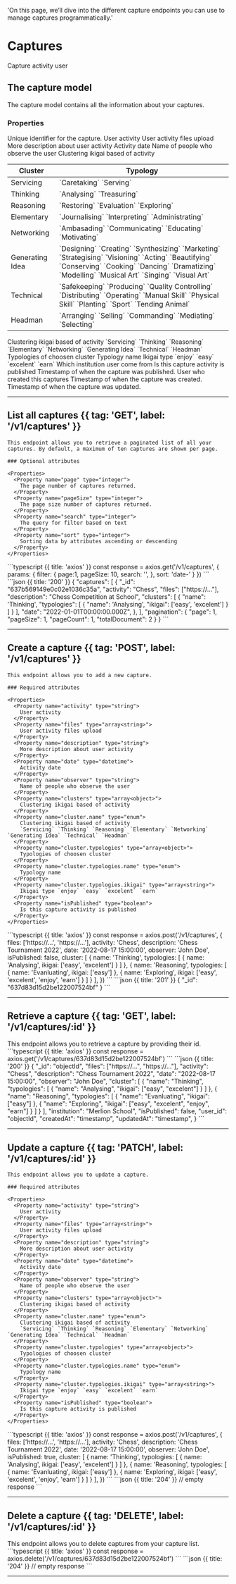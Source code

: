   'On this page, we’ll dive into the different capture endpoints you can use to manage captures programmatically.'

# Captures

Capture activity user

## The capture model

The capture model contains all the information about your captures.

### Properties

<Properties>
  <Property name="_id" type="string">
    Unique identifier for the capture.
  </Property>
  <Property name="activity" type="string">
    User activity
  </Property>
  <Property name="files" type="array<string>">
    User activity files upload
  </Property>
  <Property name="description" type="string">
    More description about user activity
  </Property>
  <Property name="date" type="datetime">
    Activity date
  </Property>
  <Property name="observer" type="string">
    Name of people who observe the user
  </Property>
  <Property name="clusters" type="array<object>">
    Clustering ikigai based of activity
    <table>
      <thead>
        <tr>
          <th>Cluster</th>
          <th>Typology</th>
        </tr>
      </thead>
      <tbody>
        <tr>
          <td>Servicing</td>
          <td>`Caretaking` `Serving`</td>
        </tr>
        <tr>
          <td>Thinking</td>
          <td>`Analysing` `Treasuring`</td>
        </tr>
        <tr>
          <td>Reasoning</td>
          <td>`Restoring` `Evaluation` `Exploring`</td>
        </tr>
        <tr>
          <td>Elementary</td>
          <td>`Journalising` `Interpreting` `Administrating`</td>
        </tr>
        <tr>
          <td>Networking</td>
          <td>`Ambasading` `Communicating` `Educating` `Motivating`</td>
        </tr>
        <tr>
          <td>Generating Idea</td>
          <td>`Designing` `Creating` `Synthesizing` `Marketing` `Strategising` `Visioning` `Acting` `Beautifying` `Conserving` `Cooking` `Dancing` `Dramatizing` `Modelling` `Musical Art` `Singing` `Visual Art`</td>
        </tr>
        <tr>
          <td>Technical</td>
          <td>`Safekeeping` `Producing` `Quality Controlling` `Distributing` `Operating` `Manual Skill` `Physical Skill` `Planting` `Sport` `Tending Animal`</td>
        </tr>
        <tr>
          <td>Headman</td>
          <td>`Arranging` `Selling` `Commanding` `Mediating` `Selecting`</td>
        </tr>
      </tbody>
    </table>
  </Property>
  <Property name="cluster.name" type="enum">
    Clustering ikigai based of activity
    `Servicing` `Thinking` `Reasoning` `Elementary` `Networking` `Generating Idea` `Technical` `Headman`
  </Property>
  <Property name="cluster.typologies" type="array<object>">
    Typologies of choosen cluster
  </Property>
  <Property name="cluster.typologies.name" type="enum">
    Typology name
  </Property>
  <Property name="cluster.typologies.ikigai" type="array<string>">
    Ikigai type `enjoy` `easy` `excelent` `earn`
  </Property>
  <Property name="institution_id" type="objectId<institutions>">
    Which institution user come from
  </Property>
  <Property name="isPublished" type="boolean">
    Is this capture activity is published 
  </Property>
  <Property name="publishedAt" type="timestamp">
    Timestamp of when the capture was published.
  </Property>
  <Property name="createdBy_id" type="objectId<users>">
    User who created this captures
  </Property>
  <Property name="createdAt" type="timestamp">
    Timestamp of when the capture was created.
  </Property>
  <Property name="updatedAt" type="timestamp">
    Timestamp of when the capture was updated.
  </Property>
</Properties>

---

## List all captures {{ tag: 'GET', label: '/v1/captures' }}

<Row>
  <Col>

    This endpoint allows you to retrieve a paginated list of all your captures. By default, a maximum of ten captures are shown per page.

    ### Optional attributes

    <Properties>
      <Property name="page" type="integer">
        The page number of captures returned.
      </Property>
      <Property name="pageSize" type="integer">
        The page size number of captures returned.
      </Property>
      <Property name="search" type="integer">
        The query for filter based on text
      </Property>
      <Property name="sort" type="integer">
        Sorting data by attributes ascending or descending
      </Property>
    </Properties>

  </Col>
  <Col sticky>
    <CodeGroup title="Request" tag="GET" label="/v1/captures">
    ```typescript {{ title: 'axios' }}
    const response = axios.get('/v1/captures', {
      params: {
        filter: {
          page:1,
          pageSize: 10,
          search: '',
        },
        sort: 'date-'
      }
    })
    ```
    </CodeGroup>
    <CodeGroup title="Response">
    ```json {{ title: '200' }}
    {
      "captures": [
        {
          "_id": "637b569149e0c02e1036c35a",
          "activity": "Chess",
          "files": ["https://..."],
          "description": "Chess Competition at School",
          "clusters": [
            {
              "name": 'Thinking',
              "typologies": [
                {
                  "name": 'Analysing',
                  "ikigai": ['easy', 'excelent']
                }
              ]
            }
          ],
          "date": "2022-01-01T00:00:00.000Z",
        },
      ],
      "pagination": {
        "page": 1,
        "pageSize": 1,
        "pageCount": 1,
        "totalDocument": 2
      }
    }
    ```
    </CodeGroup>
  </Col>
</Row>

---

## Create a capture {{ tag: 'POST', label: '/v1/captures' }}

<Row>
  <Col>

    This endpoint allows you to add a new capture.

    ### Required attributes

    <Properties>
      <Property name="activity" type="string">
        User activity
      </Property>
      <Property name="files" type="array<string>">
        User activity files upload
      </Property>
      <Property name="description" type="string">
        More description about user activity
      </Property>
      <Property name="date" type="datetime">
        Activity date
      </Property>
      <Property name="observer" type="string">
        Name of people who observe the user
      </Property>
      <Property name="clusters" type="array<object>">
        Clustering ikigai based of activity
      </Property>
      <Property name="cluster.name" type="enum">
        Clustering ikigai based of activity
        `Servicing` `Thinking` `Reasoning` `Elementary` `Networking` `Generating Idea` `Technical` `Headman`
      </Property>
      <Property name="cluster.typologies" type="array<object>">
        Typologies of choosen cluster
      </Property>
      <Property name="cluster.typologies.name" type="enum">
        Typology name
      </Property>
      <Property name="cluster.typologies.ikigai" type="array<string>">
        Ikigai type `enjoy` `easy` `excelent` `earn`
      </Property>
      <Property name="isPublished" type="boolean">
        Is this capture activity is published 
      </Property>
    </Properties>
  </Col>
  <Col sticky>
    <CodeGroup title="Request" tag="POST" label="/v1/captures">
    ```typescript {{ title: 'axios' }}
    const response = axios.post('/v1/captures', {
      files: ['https://...', 'https://...'],
      activity: 'Chess',
      description: 'Chess Tournament 2022',
      date: '2022-08-17 15:00:00',
      observer: 'John Doe',
      isPublished: false,
      cluster: [
        {
          name: 'Thinking',
          typologies: [
            {
              name: 'Analysing',
              ikigai: ['easy', 'excelent']
            }
          ]
        },
        {
          name: 'Reasoning',
          typologies: [
            {
              name: 'Evanluating',
              ikigai: ['easy']
            },
            {
              name: 'Exploring',
              ikigai: ['easy', 'excelent', 'enjoy', 'earn']
            }
          ]
        }
      ],
    })
    ```
    </CodeGroup>
    <CodeGroup title="Response">
    ```json {{ title: '201' }}
    {
      "_id": "637d83d15d2be122007524bf"
    }
    ```
    </CodeGroup>
  </Col>
</Row>

---

## Retrieve a capture {{ tag: 'GET', label: '/v1/captures/:id' }}

<Row>
  <Col>
    This endpoint allows you to retrieve a capture by providing their id.
  </Col>
  <Col sticky>
    <CodeGroup title="Request" tag="GET" label="/v1/captures/637d83d15d2be122007524bf">
    ```typescript {{ title: 'axios' }}
    const response = axios.get('/v1/captures/637d83d15d2be122007524bf')
    ```
    </CodeGroup>
    <CodeGroup title="Response">
    ```json {{ title: '200' }}
    {
      "_id": "objectId",
      "files": ["https://...", "https://..."],
      "activity": "Chess",
      "description": "Chess Tournament 2022",
      "date": "2022-08-17 15:00:00",
      "observer": "John Doe",
      "cluster": [
        {
          "name": "Thinking",
          "typologies": [
            {
              "name": "Analysing",
              "ikigai": ["easy", "excelent"]
            }
          ]
        },
        {
          "name": "Reasoning",
          "typologies": [
            {
              "name": "Evanluating",
              "ikigai": ["easy"]
            },
            {
              "name": "Exploring",
              "ikigai": ["easy", "excelent", "enjoy", "earn"]
            }
          ]
        }
      ],
      "institution": "Merlion School",
      "isPublished": false,
      "user_id": "objectId",
      "createdAt": "timestamp",
      "updatedAt": "timestamp",
    }
    ```
    </CodeGroup>
  </Col>
</Row>

---

## Update a capture {{ tag: 'PATCH', label: '/v1/captures/:id' }}

<Row>
  <Col>

    This endpoint allows you to update a capture.

    ### Required attributes

    <Properties>
      <Property name="activity" type="string">
        User activity
      </Property>
      <Property name="files" type="array<string>">
        User activity files upload
      </Property>
      <Property name="description" type="string">
        More description about user activity
      </Property>
      <Property name="date" type="datetime">
        Activity date
      </Property>
      <Property name="observer" type="string">
        Name of people who observe the user
      </Property>
      <Property name="clusters" type="array<object>">
        Clustering ikigai based of activity
      </Property>
      <Property name="cluster.name" type="enum">
        Clustering ikigai based of activity
        `Servicing` `Thinking` `Reasoning` `Elementary` `Networking` `Generating Idea` `Technical` `Headman`
      </Property>
      <Property name="cluster.typologies" type="array<object>">
        Typologies of choosen cluster
      </Property>
      <Property name="cluster.typologies.name" type="enum">
        Typology name
      </Property>
      <Property name="cluster.typologies.ikigai" type="array<string>">
        Ikigai type `enjoy` `easy` `excelent` `earn`
      </Property>
      <Property name="isPublished" type="boolean">
        Is this capture activity is published 
      </Property>
    </Properties>
  </Col>
  <Col sticky>
    <CodeGroup title="Request" tag="PATCH" label="/v1/captures">
    ```typescript {{ title: 'axios' }}
    const response = axios.post('/v1/captures', {
      files: ['https://...', 'https://...'],
      activity: 'Chess',
      description: 'Chess Tournament 2022',
      date: '2022-08-17 15:00:00',
      observer: 'John Doe',
      isPublished: true,
      cluster: [
        {
          name: 'Thinking',
          typologies: [
            {
              name: 'Analysing',
              ikigai: ['easy', 'excelent']
            }
          ]
        },
        {
          name: 'Reasoning',
          typologies: [
            {
              name: 'Evanluating',
              ikigai: ['easy']
            },
            {
              name: 'Exploring',
              ikigai: ['easy', 'excelent', 'enjoy', 'earn']
            }
          ]
        }
      ],
    })
    ```
    </CodeGroup>
    <CodeGroup title="Response">
    ```json {{ title: '204' }}
    // empty response
    ```
    </CodeGroup>
  </Col>
</Row>

---

## Delete a capture {{ tag: 'DELETE', label: '/v1/captures/:id' }}

<Row>
  <Col>
    This endpoint allows you to delete captures from your capture list.
  </Col>
  <Col sticky>
    <CodeGroup title="Request" tag="DELETE" label="/v1/captures/637d83d15d2be122007524bf">
    ```typescript {{ title: 'axios' }}
    const response = axios.delete('/v1/captures/637d83d15d2be122007524bf')
    ```
    </CodeGroup>
    <CodeGroup title="Response">
    ```json {{ title: '204' }}
    // empty response
    ```
    </CodeGroup>
  </Col>
</Row>

---